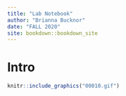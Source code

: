 ```yaml
--- 
title: "Lab Notebook"
author: "Brianna Bucknor"
date: "FALL 2020"
site: bookdown::bookdown_site
---
```

# Intro


```r
knitr::include_graphics("00010.gif")
```

